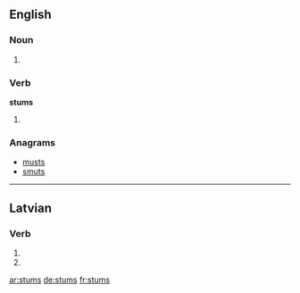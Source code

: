 ==English==

===Noun===
{{head|en}}

# {{plural of|stum}}

===Verb===
'''stums'''

# {{en-third-person singular of|stum}}

===Anagrams===
* [[musts#English|musts]]
* [[smuts#English|smuts]]

----

==Latvian==

===Verb===
{{head|lv|verb form}}

# {{lv-inflection of|stumt|3rd|s|fut|ind|v}}
# {{lv-inflection of|stumt|3rd|p|fut|ind|v}}

[[ar:stums]]
[[de:stums]]
[[fr:stums]]